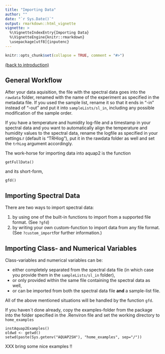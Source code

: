 ```yaml
---
title: "Importing Data"
author: ""
date: "`r Sys.Date()`"
output: rmarkdown::html_vignette
vignette: >
  %\VignetteIndexEntry{Importing Data}
  %\VignetteEngine{knitr::rmarkdown}
  \usepackage[utf8]{inputenc}  
---
```


```r
knitr::opts_chunk$set(collapse = TRUE, comment = "#>")
```

[(back to introduction)](introduction.html)

## General Workflow
After your data aquisition, the file with the spectral data goes into the `rawdata` folder, renamed with the name of the experiment as specified in the metadata file.
If you used the sample list, rename it so that it ends in "-in" instead of "-out" and put it into `sampleLists/sl_in`, including any possible modification of the sample order.

If you have a temperature and humidity log-file and a timestamp in your spectral data and you want to automatically align the temperature and humidity values to the spectral data, rename the logfile as specified in your settings.r (default is "TRHlog"), put it in the rawdata folder as well and set the `trhLog` argument accordingly.

The work-horse for importing data into aquap2 is the function
```
getFullData()
```
and its short-form, 
```
gfd()
```


## Importing Spectral Data

There are two ways to import spectral data:

  1. by using one of the built-in functions to import from a supported file format. (See `?gfd`)
  2. by writing your own custom-function to import data from any file format. (See `?custom_import`for further information.)
  
  
## Importing Class- and Numerical Variables

Class-variables and numerical variables can be:

- either completely separated from the spectral data file (in which case you provide them in the `sampleLists/sl_in` folder),
- or only provided within the same file containing the spectral data as well,
- or can be imported from both the spectral data file **and** a sample-list file.

All of the above mentioned situations will be handled by the function `gfd`.



If you haven´t done already, copy the examples-folder from the package into the folder specified in the .Renviron file and set the working directory to `home_examples`
```{}
instAquap2Examples()
oldwd <- getwd()
setwd(paste(Sys.getenv("AQUAP2SH"), "home_examples", sep="/"))
```


XXX bring some nice examples !!

